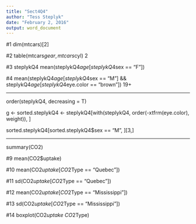 ```yaml
---
title: "Sect4Q4"
author: "Tess Steplyk"
date: "February 2, 2016"
output: word_document
---
```


#1
dim(mtcars)[2]

#2
table(mtcars$gear, mtcars$cyl)
2

#3
steplykQ4
mean(steplykQ4$age[steplykQ4$sex == "F"])

#4
mean(steplykQ4$age[steplykQ4$sex == "M"] && steplykQ4$age[steplykQ4$eye.color == "brown"])
19+

----

order(steplykQ4, decreasing = T)

g <- sorted.steplykQ4 <- steplykQ4[with(steplykQ4, order(-xtfrm(eye.color), weight)), ]

sorted.steplykQ4[sorted.steplykQ4$sex == "M", ][3,]

----

summary(CO2)

#9
mean(CO2$uptake)

#10
mean(CO2$uptake[CO2$Type == "Quebec"])

#11
sd(CO2$uptake[CO2$Type == "Quebec"])

#12
mean(CO2$uptake[CO2$Type == "Mississippi"])

#13
sd(CO2$uptake[CO2$Type == "Mississippi"])

#14
boxplot(CO2$uptake~CO2$Type)

